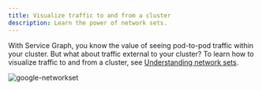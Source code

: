 ```yaml
---
title: Visualize traffic to and from a cluster
description: Learn the power of network sets.
---
```


With Service Graph, you know the value of seeing pod-to-pod traffic within your cluster. But what about traffic external to your cluster? To learn how to visualize traffic to and from a cluster, see [Understanding network sets](../get-started/tutorials/networksets.mdx).

![google-networkset](/img/calico-cloud/master/google-networkset.png)
